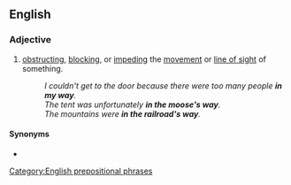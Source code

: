==English==

===Adjective===
{{en-adj|head=[[in]] ([[something]][['s]]) [[way]]|-}}

# [[obstructing]], [[blocking]], or [[impeding]] the [[movement]] or [[line of sight]] of something.
#: ''I couldn't get to the door because there were too many people '''in my way'''.''
#: ''The tent was unfortunately '''in the moose's way'''.''
#: ''The mountains were '''in the railroad's way'''.''

====Synonyms====
* {{l|en|in the way of}}

[[Category:English prepositional phrases]]